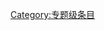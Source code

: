 {{catmore1|[[Wikiproject:职业摔角|Wikiproject:职业摔角]]}}
{{Articles by Quality|topic=职业摔角|class=Project|format=TOC}}
{{CategoryTOC}}
{{emptycat}}

[[Category:专题级条目|Category:专题级条目]]